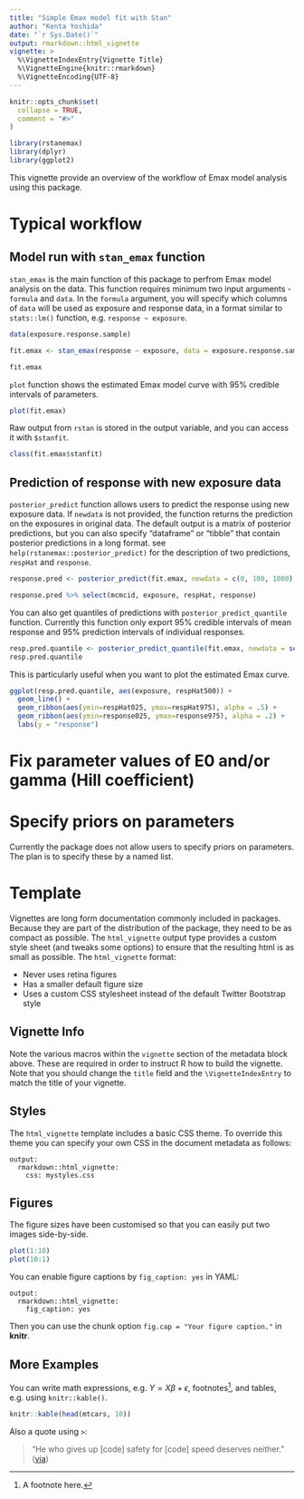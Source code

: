 ```yaml
---
title: "Simple Emax model fit with Stan"
author: "Kenta Yoshida"
date: "`r Sys.Date()`"
output: rmarkdown::html_vignette
vignette: >
  %\VignetteIndexEntry{Vignette Title}
  %\VignetteEngine{knitr::rmarkdown}
  %\VignetteEncoding{UTF-8}
---
```


```r
knitr::opts_chunk$set(
  collapse = TRUE,
  comment = "#>"
)
```

```r
library(rstanemax)
library(dplyr)
library(ggplot2)
```

This vignette provide an overview of the workflow of Emax model analysis using this package.


# Typical workflow

## Model run with `stan_emax` function

`stan_emax` is the main function of this package to perfrom Emax model analysis on the data.
This function requires minimum two input arguments - `formula` and `data`.
In the `formula` argument, you will specify which columns of `data` will be used as exposure and response data, in a format similar to `stats::lm()` function, e.g. `response ~ exposure`.

```r
data(exposure.response.sample)

fit.emax <- stan_emax(response ~ exposure, data = exposure.response.sample)
```

```r
fit.emax
```

`plot` function shows the estimated Emax model curve with 95% credible intervals of parameters.

```r
plot(fit.emax)
```

Raw output from `rstan` is stored in the output variable, and you can access it with `$stanfit`.

```r
class(fit.emax$stanfit)
```

## Prediction of response with new exposure data

`posterior_predict` function allows users to predict the response using new exposure data.
If `newdata` is not provided, the function returns the prediction on the exposures in original data.
The default output is a matrix of posterior predictions, but you can also specify "dataframe" or "tibble" that contain posterior predictions in a long format.
see `help(rstanemax::posterior_predict)` for the description of two predictions, `respHat` and `response`.

```r
response.pred <- posterior_predict(fit.emax, newdata = c(0, 100, 1000), returnType = "tibble")

response.pred %>% select(mcmcid, exposure, respHat, response)
```

You can also get quantiles of predictions with `posterior_predict_quantile` function.
Currently this function only export 95% credible intervals of mean response and 95% prediction intervals of individual responses.

```r
resp.pred.quantile <- posterior_predict_quantile(fit.emax, newdata = seq(0, 1000, by = 250))
resp.pred.quantile
```

This is particularly useful when you want to plot the estimated Emax curve.


```r
ggplot(resp.pred.quantile, aes(exposure, respHat500)) +
  geom_line() + 
  geom_ribbon(aes(ymin=respHat025, ymax=respHat975), alpha = .5) +
  geom_ribbon(aes(ymin=response025, ymax=response975), alpha = .2) +
  labs(y = "response")
```



# Fix parameter values of E0 and/or gamma (Hill coefficient) 




# Specify priors on parameters

Currently the package does not allow users to specify priors on parameters.
The plan is to specify these by a named list.



# Template

Vignettes are long form documentation commonly included in packages. Because they are part of the distribution of the package, they need to be as compact as possible. The `html_vignette` output type provides a custom style sheet (and tweaks some options) to ensure that the resulting html is as small as possible. The `html_vignette` format:

- Never uses retina figures
- Has a smaller default figure size
- Uses a custom CSS stylesheet instead of the default Twitter Bootstrap style

## Vignette Info

Note the various macros within the `vignette` section of the metadata block above. These are required in order to instruct R how to build the vignette. Note that you should change the `title` field and the `\VignetteIndexEntry` to match the title of your vignette.

## Styles

The `html_vignette` template includes a basic CSS theme. To override this theme you can specify your own CSS in the document metadata as follows:

    output: 
      rmarkdown::html_vignette:
        css: mystyles.css

## Figures

The figure sizes have been customised so that you can easily put two images side-by-side. 

```r
plot(1:10)
plot(10:1)
```

You can enable figure captions by `fig_caption: yes` in YAML:

    output:
      rmarkdown::html_vignette:
        fig_caption: yes

Then you can use the chunk option `fig.cap = "Your figure caption."` in **knitr**.

## More Examples

You can write math expressions, e.g. $Y = X\beta + \epsilon$, footnotes^[A footnote here.], and tables, e.g. using `knitr::kable()`.

```r
knitr::kable(head(mtcars, 10))
```

Also a quote using `>`:

> "He who gives up [code] safety for [code] speed deserves neither."
([via](https://twitter.com/hadleywickham/status/504368538874703872))
